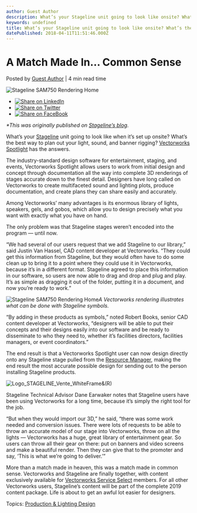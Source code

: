 ```yaml
---
author: Guest Author
description: What’s your Stageline unit going to look like onsite? What’s the best way to plan light, sound, and banner rigging? Vectorworks Spotlight has the answers. 
keywords: undefined
title: What’s your Stageline unit going to look like onsite? What’s the best way to plan light, sound, and banner rigging? Vectorworks Spotlight has the answers.  
datePublished: 2018-04-11T11:51:46.000Z
---
```

  

# A Match Made In… Common Sense

 Posted by [Guest Author](https://blog.vectorworks.net/author/guest-author) | 4 min read time 

![Stageline SAM750 Rendering Home](https://blog.vectorworks.net/hubfs/Blog%20Images/Stageline%20SAM750%20Rendering%20Home.jpg) 

* [![Share on LinkedIn](https://2659751.fs1.hubspotusercontent-na1.net/hubfs/2659751/michaelDemo/share-LI.png)](http://www.linkedin.com/shareArticle?mini=true&url=https%3A%2F%2Fblog.vectorworks.net%2Fa-match-made-in-common-sense)
* [![Share on Twitter](https://2659751.fs1.hubspotusercontent-na1.net/hubfs/2659751/michaelDemo/share-TW.png)](https://www.twitter.com/share?text=A%20Match%20Made%20In…%20Common%20Sense&url=https%3A%2F%2Fblog.vectorworks.net%2Fa-match-made-in-common-sense&via=PMGTweets)
* [![Share on FaceBook](https://2659751.fs1.hubspotusercontent-na1.net/hubfs/2659751/michaelDemo/share-FB.png)](https://www.facebook.com/sharer/sharer.php?u=https%3A%2F%2Fblog.vectorworks.net%2Fa-match-made-in-common-sense)

_\*This was originally published on [Stageline’s blog](http://stageline.com/infos/blog/match-made-common-sense/)._ 

What’s your [Stageline](http://stageline.com/) unit going to look like when it’s set up onsite? What’s the best way to plan out your light, sound, and banner rigging? [Vectorworks Spotlight](http://www.vectorworks.net/spotlight?utm%5Fcampaign=blog&utm%5Fsource=intext&utm%5Fmedium=stageline&utm%5Fcontent=stageline04112018) has the answers. 

The industry-standard design software for entertainment, staging, and events, Vectorworks Spotlight allows users to work from initial design and concept through documentation all the way into complete 3D renderings of stages accurate down to the finest detail. Designers have long called on Vectorworks to create multifaceted sound and lighting plots, produce documentation, and create plans they can share easily and accurately. 

Among Vectorworks’ many advantages is its enormous library of lights, speakers, gels, and gobos, which allow you to design precisely what you want with exactly what you have on hand. 

The only problem was that Stageline stages weren’t encoded into the program — until now. 

“We had several of our users request that we add Stageline to our library,” said Justin Van Hassel, CAD content developer at Vectorworks. “They could get this information from Stageline, but they would often have to do some clean up to bring it to a point where they could use it in Vectorworks, because it’s in a different format. Stageline agreed to place this information in our software, so users are now able to drag and drop and plug and play. It’s as simple as dragging it out of the folder, putting it in a document, and now you’re ready to work.” 

![Stageline SAM750 Rendering Home](https://blog.vectorworks.net/hs-fs/hubfs/Blog%20Images/Stageline%20SAM750%20Rendering%20Home.jpg?width=2323&height=1426&name=Stageline%20SAM750%20Rendering%20Home.jpg)_A Vectorworks rendering illustrates what can be done with Stageline symbols._ 

“By adding in these products as symbols,” noted Robert Books, senior CAD content developer at Vectorworks, “designers will be able to put their concepts and their designs easily into our software and be ready to disseminate to who they need to, whether it’s facilities directors, facilities managers, or event coordinators.” 

The end result is that a Vectorworks Spotlight user can now design directly onto any Stageline stage pulled from the [Resource Manager](https://www.youtube.com/watch?v=z-0cDv-b7Ww&index=1&list=PLiLCoe7DU1HZSaH86TAB0nWr0azsJiMh-&t=31s), making the end result the most accurate possible design for sending out to the person installing Stageline products. 

![Logo_STAGELINE_Vente_WhiteFrame&(R)](https://blog.vectorworks.net/hs-fs/hubfs/Logo_STAGELINE_Vente_WhiteFrame%26(R).jpg?width=300&height=415&name=Logo_STAGELINE_Vente_WhiteFrame%26(R).jpg)

Stageline Technical Advisor Dane Earwaker notes that Stageline users have been using Vectorworks for a long time, because it’s simply the right tool for the job. 

“But when they would import our 3D,” he said, “there was some work needed and conversion issues. There were lots of requests to be able to throw an accurate model of our stage into Vectorworks, throw on all the lights — Vectorworks has a huge, great library of entertainment gear. So users can throw all their gear on there: put on banners and video screens and make a beautiful render. Then they can give that to the promoter and say, ‘This is what we’re going to deliver.’” 

More than a match made in heaven, this was a match made in common sense. Vectorworks and Stageline are finally together, with content exclusively available for [Vectorworks Service Select](https://serviceselect.vectorworks.net/acl%5Fusers/credentials%5Fcookie%5Fauth/require%5Flogin?came%5Ffrom=https%3A//serviceselect.vectorworks.net/?utm%5Fcampaign=blog&utm%5Fsource=intext&utm%5Fmedium=stageline&utm%5Fcontent=stageline04112018) members. For all other Vectorworks users, Stageline’s content will be part of the complete 2019 content package. Life is about to get an awful lot easier for designers.

 Topics: [Production & Lighting Design](https://blog.vectorworks.net/topic/production-lighting-design) 

  